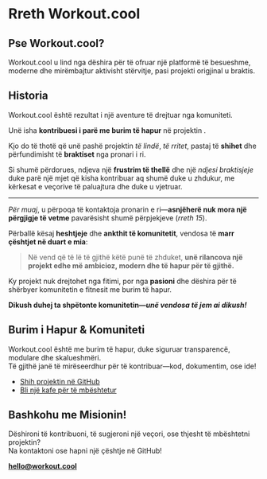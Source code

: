 
# Rreth Workout.cool

## Pse Workout.cool?

Workout.cool u lind nga dëshira për të ofruar një platformë të besueshme, moderne dhe mirëmbajtur aktivisht stërvitje, pasi projekti origjinal <WorkoutLol variant="muted" /> u braktis.

## Historia

Workout.cool është rezultat i një aventure të drejtuar nga komuniteti.

Unë isha **kontribuesi i parë me burim të hapur** në projektin <WorkoutLol variant="muted" />.

Kjo do të thotë që unë pashë projektin *të lindë*, *të rritet*, pastaj të **shihet** dhe përfundimisht të **braktiset** nga pronari i ri.

Si shumë përdorues, ndjeva një **frustrim të thellë** dhe një *ndjesi braktisjeje* duke parë një mjet që kisha kontribuar aq shumë duke u zhdukur, me kërkesat e veçorive të paluajtura dhe duke u vjetruar.

---

*Për muaj*, u përpoqa të kontaktoja pronarin e ri—**asnjëherë nuk mora një përgjigje të vetme** pavarësisht shumë përpjekjeve (*rreth 15*).

Përballë kësaj **heshtjeje** dhe **ankthit të komunitetit**, vendosa të **marr çështjet në duart e mia**:

> Në vend që të lë të gjithë këtë punë të zhduket, **unë rilancova një projekt edhe më ambicioz, modern dhe të hapur për të gjithë.**

Ky projekt nuk drejtohet nga fitimi, por nga **pasioni** dhe dëshira për të shërbyer komunitetin e fitnesit me burim të hapur.

**Dikush duhej ta shpëtonte komunitetin—_unë vendosa të jem ai dikush!_** 

## Burim i Hapur & Komuniteti

Workout.cool është me burim të hapur, duke siguruar transparencë, modulare dhe skalueshmëri.  
Të gjithë janë të mirëseerdhur për të kontribuar—kod, dokumentim, ose ide!

- [Shih projektin në GitHub](https://github.com/Snouzy/workout-cool)
- [Bli një kafe për të mbështetur](https://ko-fi.com/workoutcool)

## Bashkohu me Misionin!

Dëshironi të kontribuoni, të sugjeroni një veçori, ose thjesht të mbështetni projektin?  
Na kontaktoni ose hapni një çështje në GitHub!

**[hello@workout.cool](mailto:hello@workout.cool)**
